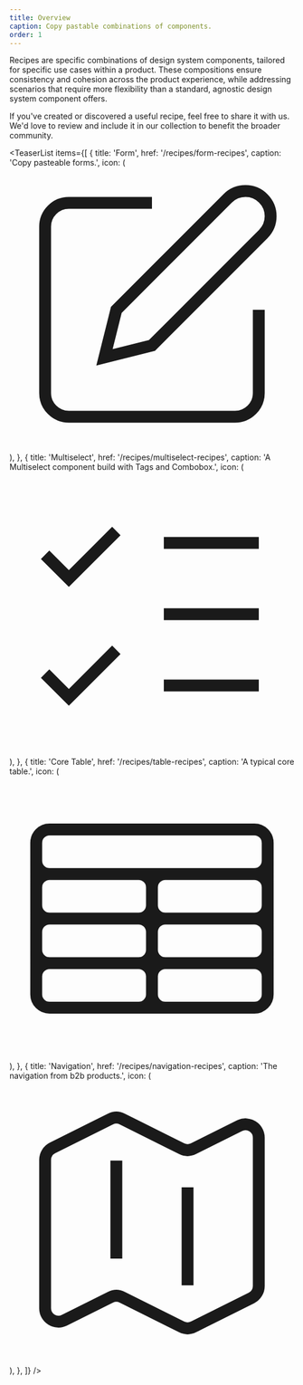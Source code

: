 ```yaml
---
title: Overview
caption: Copy pastable combinations of components.
order: 1
---
```


Recipes are specific combinations of design system components, tailored for specific use cases within a product. These compositions ensure consistency and cohesion across the product experience, while addressing scenarios that require more flexibility than a standard, agnostic design system component offers.

If you've created or discovered a useful recipe, feel free to share it with us. We'd love to review and include it in our collection to benefit the broader community.

<TeaserList
  items={[
    {
      title: 'Form',
      href: '/recipes/form-recipes',
      caption: 'Copy pasteable forms.',
      icon: (
        <svg
          xmlns="http://www.w3.org/2000/svg"
          width={24}
          height={24}
          viewBox="0 0 24 24"
          fill="none"
          stroke="currentColor"
          strokeWidth={2}
          strokeLinecap="round"
          strokeLinejoin="round"
        >
          <path d="M12 3H5a2 2 0 00-2 2v14a2 2 0 002 2h14a2 2 0 002-2v-7" />
          <path d="M18.375 2.625a2.121 2.121 0 113 3L12 15l-4 1 1-4z" />
        </svg>
      ),
    },
    {
      title: 'Multiselect',
      href: '/recipes/multiselect-recipes',
      caption: 'A Multiselect component build with Tags and Combobox.',
      icon: (
        <svg
          xmlns="http://www.w3.org/2000/svg"
          width={24}
          height={24}
          viewBox="0 0 24 24"
          fill="none"
          stroke="currentColor"
          strokeWidth={2}
          strokeLinecap="round"
          strokeLinejoin="round"
        >
          <path d="M3 17l2 2 4-4M3 7l2 2 4-4M13 6h8M13 12h8M13 18h8" />
        </svg>
      ),
    },
    {
      title: 'Core Table',
      href: '/recipes/table-recipes',
      caption: 'A typical core table.',
      icon: (
        <svg
          xmlns="http://www.w3.org/2000/svg"
          fill="none"
          viewBox="0 0 24 24"
          strokeWidth={1.5}
          stroke="currentColor"
          className="size-6"
        >
          <path
            strokeLinecap="round"
            strokeLinejoin="round"
            d="M3.375 19.5h17.25m-17.25 0a1.125 1.125 0 0 1-1.125-1.125M3.375 19.5h7.5c.621 0 1.125-.504 1.125-1.125m-9.75 0V5.625m0 12.75v-1.5c0-.621.504-1.125 1.125-1.125m18.375 2.625V5.625m0 12.75c0 .621-.504 1.125-1.125 1.125m1.125-1.125v-1.5c0-.621-.504-1.125-1.125-1.125m0 3.75h-7.5A1.125 1.125 0 0 1 12 18.375m9.75-12.75c0-.621-.504-1.125-1.125-1.125H3.375c-.621 0-1.125.504-1.125 1.125m19.5 0v1.5c0 .621-.504 1.125-1.125 1.125M2.25 5.625v1.5c0 .621.504 1.125 1.125 1.125m0 0h17.25m-17.25 0h7.5c.621 0 1.125.504 1.125 1.125M3.375 8.25c-.621 0-1.125.504-1.125 1.125v1.5c0 .621.504 1.125 1.125 1.125m17.25-3.75h-7.5c-.621 0-1.125.504-1.125 1.125m8.625-1.125c.621 0 1.125.504 1.125 1.125v1.5c0 .621-.504 1.125-1.125 1.125m-17.25 0h7.5m-7.5 0c-.621 0-1.125.504-1.125 1.125v1.5c0 .621.504 1.125 1.125 1.125M12 10.875v-1.5m0 1.5c0 .621-.504 1.125-1.125 1.125M12 10.875c0 .621.504 1.125 1.125 1.125m-2.25 0c.621 0 1.125.504 1.125 1.125M13.125 12h7.5m-7.5 0c-.621 0-1.125.504-1.125 1.125M20.625 12c.621 0 1.125.504 1.125 1.125v1.5c0 .621-.504 1.125-1.125 1.125m-17.25 0h7.5M12 14.625v-1.5m0 1.5c0 .621-.504 1.125-1.125 1.125M12 14.625c0 .621.504 1.125 1.125 1.125m-2.25 0c.621 0 1.125.504 1.125 1.125m0 1.5v-1.5m0 0c0-.621.504-1.125 1.125-1.125m0 0h7.5"
          />
        </svg>
      ),
    },
    {
      title: 'Navigation',
      href: '/recipes/navigation-recipes',
      caption: 'The navigation from b2b products.',
      icon: (
        <svg
          xmlns="http://www.w3.org/2000/svg"
          fill="none"
          viewBox="0 0 24 24"
          strokeWidth={1.5}
          stroke="currentColor"
          className="size-6"
        >
          <path
            strokeLinecap="round"
            strokeLinejoin="round"
            d="M9 6.75V15m6-6v8.25m.503 3.498 4.875-2.437c.381-.19.622-.58.622-1.006V4.82c0-.836-.88-1.38-1.628-1.006l-3.869 1.934c-.317.159-.69.159-1.006 0L9.503 3.252a1.125 1.125 0 0 0-1.006 0L3.622 5.689C3.24 5.88 3 6.27 3 6.695V19.18c0 .836.88 1.38 1.628 1.006l3.869-1.934c.317-.159.69-.159 1.006 0l4.994 2.497c.317.158.69.158 1.006 0Z"
          />
        </svg>
      ),
    },
  ]}
/>
